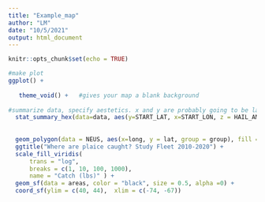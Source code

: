 ```yaml
---
title: "Example_map"
author: "LM"
date: "10/5/2021"
output: html_document
---
```


```r
knitr::opts_chunk$set(echo = TRUE)
```

```r

#make plot
ggplot() +   
 
   theme_void() +   #gives your map a blank background
  
#summarize data, specify aestetics. x and y are probably going to be lat/long. z is whatever variable you want summarized. binwidth is how big you want the data aggregation
  stat_summary_hex(data=data, aes(y=START_LAT, x=START_LON, z = HAIL_AMOUNT_LB),binwidth = c(0.16666,0.16666),alpha=1) + 
  
 
  geom_polygon(data = NEUS, aes(x=long, y = lat, group = group), fill = "darkgreen",  color="black",inherit.aes = FALSE)  +
  ggtitle("Where are plaice caught? Study Fleet 2010-2020") +
  scale_fill_viridis(
      trans = "log",
      breaks = c(1, 10, 100, 1000),
      name = "Catch (lbs)" ) +
  geom_sf(data = areas, color = "black", size = 0.5, alpha =0) +
  coord_sf(ylim = c(40, 44),  xlim = c(-74, -67))
```

